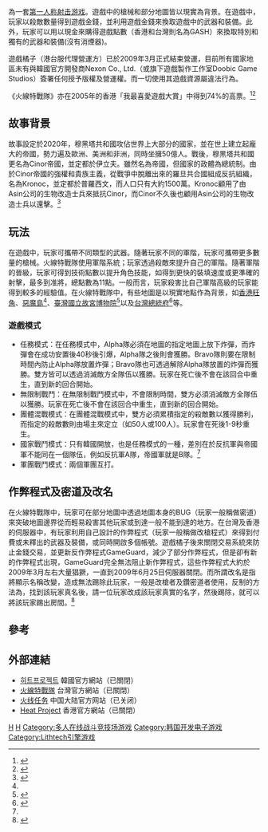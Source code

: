 {{noteTA
|T=zh-cn:火线任务; zh-tw:火線特戰隊; zh-hk:Heat Project;
|G1=Games
|1=zh-cn:火线任务; zh-tw:火線特戰隊; zh-hk:Heat Project;
}}
{{Infobox VG
|title = 火線特戰隊
|image = 
|english = Heat Project
|original = ko:히트프로젝트
|developer = [[DOOBIC_Entertainment|DOOBIC Entertainment]]
|publisher = {{Vgrelease|KR|[[ParanGAME|ParanGAME]]|TWHK|[[遊戲橘子|遊戲橘子]]|CN|东方资通}}
|engine = [[Lithtech|Lithtech]]
|released = {{Vgrelease|KR|2003年5月29日|CN|2003年5月14日|TW|2004年5月7日|HK|2005年7月18日|}}
|shutdown = {{Vgrelease|CN|2005年1月5日|KR|2007年10月22日|TWHK|2009年6月25日}}
|genre = [[第一人称射击游戏|第一人称射击游戏]]
|modes = [[多人游戏|線上多人遊戲]]
|platforms = [[Microsoft_Windows|Microsoft Windows]]
|onlinegame = 1
}}
{{Vgname|火線特戰隊|en=Heat Project|ko=히트프로젝트|cn=火线任务|tw=火線特戰隊|hk=en}}為一套[[第一人称射击游戏|第一人称射击游戏]]。遊戲中的槍械和部分地圖皆以現實為背景。在遊戲中，玩家以殺敵數量得到遊戲金錢，並利用遊戲金錢來換取遊戲中的武器和裝備。此外，玩家可以用以現金來購得遊戲點數（香港和台灣則名為GASH）來換取特別和獨有的武器和裝備(沒有消煙器)。

遊戲橘子（港台服代理營運方）已於2009年3月正式結束營運，目前所有國家地區未有與韓國官方開發商Nexon Co., Ltd.（或旗下遊戲製作工作室Doobic Game Studios）簽署任何授予版權及營運權。而一切使用其遊戲資源屬違法行為。

《火線特戰隊》亦在2005年的香港「我最喜愛遊戲大賞」中得到74%的高票。<ref>{{cite web|url=https://gnn.gamer.com.tw/3/22333.html|title=香港「我最喜愛遊戲大賞」 《瑪奇》「娜歐」獲最佳女主角|publisher=巴哈姆特電玩資訊站|date=2005-12-29|access-date=2017-03-04|archive-date=2017-03-04|archive-url=https://web.archive.org/web/20170304194012/https://gnn.gamer.com.tw/3/22333.html|dead-url=no}}</ref><ref>{{cite web|url=http://events.sina.com.hk/cgi-bin/event05/ags02/result.cgi?sid=&qp=9 |title=第四屆亞洲遊戲展-亞洲遊戲展大賞 |archiveurl=https://web.archive.org/web/20060210095707/http://events.sina.com.hk/cgi-bin/event05/ags02/result.cgi?sid=&qp=9 |archivedate=2006-02-10 |deadurl=yes }}</ref>

== 故事背景 ==
故事設定於2020年，穆黑塔共和國攻佔世界上大部分的國家，並在世上建立起龐大的帝國，勢力遍及歐洲、美洲和非洲，同時坐擁50億人。戰後，穆黑塔共和國更名為Cinor帝國，並定都於伊立夫。雖然名為帝國，但國家的政體為總統制。由於Cinor帝國的強權和貴族主義，從戰爭中脫離出來的羅旦共合國組成反抗組織，名為Kronoc，並定都於普羅西文，而人口只有大約1500萬。Kronoc顧用了由Asin公司的生物改造士兵來抵抗Cinor，而Cinor不久後也顧用Asin公司的生物改造士兵以還擊。<ref name="官網">{{cite web|url=http://tw.heatproject.gamania.com/content.aspx |title=遊戲背景 |publisher=遊戲橘子 |archiveurl=https://web.archive.org/web/20090228171409/http://tw.heatproject.gamania.com/content.aspx |archivedate=2009-02-28 |deadurl=yes }}</ref>

== 玩法 ==
在遊戲中，玩家可攜帶不同類型的武器。隨著玩家不同的軍階，玩家可攜帶更多數量的槍械。火線特戰隊使用軍階系統；玩家透過殺敵來提升自己的軍階。隨著軍階的晉級，玩家可得到技術點數以提升角色技能，如得到更快的裝填速度或更準確的射擊，最多到准將，總點數為11點。一般而言，玩家殺害比自己軍階高級的玩家能得到較多的經驗值。在火線特戰隊中，有些地圖是以現實地點作為背景，如[[香港|香港]][[旺角|旺角]]、[[惡魔島|惡魔島]]<ref name="故宮" />、[[臺灣|臺灣]][[國立故宮博物院|國立故宮博物院]]<ref>{{cite web|url=https://gnn.gamer.com.tw/1/14941.html|title=《火線特戰隊》線上射擊遊戲開打 故宮變戰場|publisher=巴哈姆特電玩資訊站|date=2004-05-21|access-date=2017-03-04|archive-date=2018-08-05|archive-url=https://web.archive.org/web/20180805234023/https://gnn.gamer.com.tw/1/14941.html|dead-url=no}}</ref>以及[[台灣總統府|台灣總統府]]<ref name="故宮">{{cite web|url=https://gnn.gamer.com.tw/9/16949.html|title=《火線特戰隊》 10 月中旬大改版 總統府地圖登場|publisher=巴哈姆特電玩資訊站|date=2004-09-20|access-date=2017-03-04|archive-date=2018-08-05|archive-url=https://web.archive.org/web/20180805233708/https://gnn.gamer.com.tw/9/16949.html|dead-url=no}}</ref>等。

=== 遊戲模式 ===
* 任務模式：在任務模式中，Alpha隊必須在地圖的指定地圖上放下炸彈，而炸彈會在成功安置後40秒後引爆，Alpha隊之後則會獲勝。Bravo隊則要在限制時間內防止Alpha隊放置炸彈；Bravo隊也可透過解除Alpha隊放置的炸彈而獲勝。雙方皆可以透過消滅敵方全隊伍以獲勝。玩家在死亡後不會在該回合中重生，直到新的回合開始。
* 無限制戰鬥：在無限制戰鬥模式中，不會限制時間，雙方必須消滅敵方全隊伍以獲勝。玩家在死亡後不會在該回合中重生，直到新的回合開始。
* 團體混戰模式：在團體混戰模式中，雙方必須累積指定的殺敵數以獲得勝利，而指定的殺敵數則由場主來定立（如50人或100人）。玩家會在死後1-9秒重生。
* 國家戰鬥模式：只有韓國開放，也是任務模式的一種，差別在於反抗軍與帝國軍不能同在一個隊伍，例如反抗軍A隊，帝國軍就是B隊。<ref name="官網" />
* 軍團戰鬥模式：兩個軍團互打。

== 作弊程式及密道及改名 ==
在火線特戰隊中，玩家可在部分地圖中透過地圖本身的BUG（玩家一般稱做密道）來突破地圖邊界從而輕易殺害其他玩家或到達一般不能到達的地方。在台灣及香港的伺服器中，有玩家利用自己設計的作弊程式（玩家一般稱做改槍程式）來得到付費或未釋出的武器及裝備，或同時開啟多個帳號。遊戲橘子後來關閉交易系統來防止金錢交易，並更新反作弊程式GameGuard，減少了部分作弊程式，但是卻有新的作弊程式出現，GameGuard完全無法阻止新作弊程式，這些作弊程式大約於2009年3月左右大量猖獗，一直到2009年6月25日伺服器關閉。而所謂改名是指將顯示名稱改變，造成無法踢除此玩家，一般是改槍者及鑽密道者使用，反制的方法為，找到該玩家真名後，請一位玩家改成該玩家真實的名字，然後踢除，就可以將該玩家踢出房間。<ref>{{cite web|url=http://www.gamania.com.hk/heatproject/hp061205.asp |title=關於官方處理Heat Project外掛現況 |publisher=遊戲橘子 |archiveurl=https://web.archive.org/web/20090905063809/http://www.gamania.com.hk/heatproject/hp061205.asp |archivedate=2009-09-05 |deadurl=yes }}</ref>

== 參考 ==
{{reflist|30em}}

== 外部連結 ==
* [https://web.archive.org/web/20070803193844/http://heat.paran.com/ 히트프로젝트] 韓國官方網站（已關閉）
* [https://web.archive.org/web/20060427160217/http://tw.heatproject.gamania.com/ 火線特戰隊] 台灣官方網站（已關閉）
* [http://heatproject.com.cn/ 火线任务] {{Wayback|url=http://heatproject.com.cn/ |date=20200814113307 }} 中国大陆官方网站（已关闭）
* [https://web.archive.org/web/20070704024613/http://www.gamania.com.hk/heatproject Heat Project] 香港官方網站（已關閉）

[[Category:第一人称射击游戏|H]]
[[Category:Windows遊戲|H]]
[[Category:多人在线战斗竞技场游戏|Category:多人在线战斗竞技场游戏]]
[[Category:韩国开发电子游戏|Category:韩国开发电子游戏]]
[[Category:Lithtech引擎游戏|Category:Lithtech引擎游戏]]
